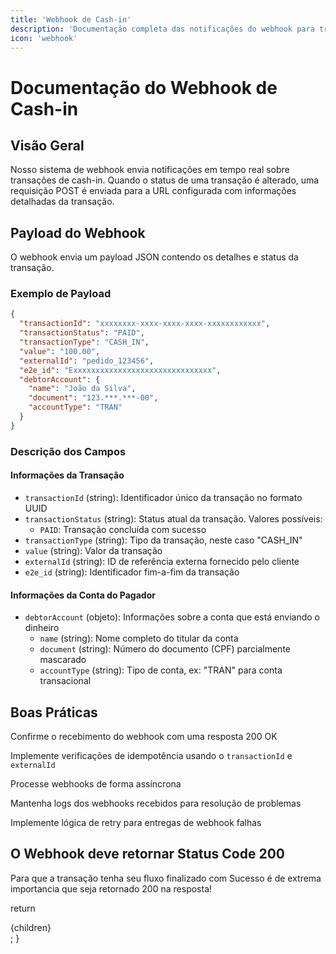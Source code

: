 ```yaml
---
title: 'Webhook de Cash-in'
description: 'Documentação completa das notificações do webhook para transações de cash-in'
icon: 'webhook'
---
```


# Documentação do Webhook de Cash-in

## Visão Geral
Nosso sistema de webhook envia notificações em tempo real sobre transações de cash-in. Quando o status de uma transação é alterado, uma requisição POST é enviada para a URL configurada com informações detalhadas da transação.

## Payload do Webhook
O webhook envia um payload JSON contendo os detalhes e status da transação.

### Exemplo de Payload
```json
{
  "transactionId": "xxxxxxxx-xxxx-xxxx-xxxx-xxxxxxxxxxxx",
  "transactionStatus": "PAID", 
  "transactionType": "CASH_IN",
  "value": "100.00",
  "externalId": "pedido_123456",
  "e2e_id": "Exxxxxxxxxxxxxxxxxxxxxxxxxxxxxxx",
  "debtorAccount": {
    "name": "João da Silva",
    "document": "123.***.***-00",
    "accountType": "TRAN"
  }
}
```

### Descrição dos Campos

#### Informações da Transação
- `transactionId` (string): Identificador único da transação no formato UUID
- `transactionStatus` (string): Status atual da transação. Valores possíveis:
  - `PAID`: Transação concluída com sucesso
- `transactionType` (string): Tipo da transação, neste caso "CASH_IN"
- `value` (string): Valor da transação
- `externalId` (string): ID de referência externa fornecido pelo cliente
- `e2e_id` (string): Identificador fim-a-fim da transação

#### Informações da Conta do Pagador
- `debtorAccount` (objeto): Informações sobre a conta que está enviando o dinheiro
  - `name` (string): Nome completo do titular da conta
  - `document` (string): Número do documento (CPF) parcialmente mascarado
  - `accountType` (string): Tipo de conta, ex: "TRAN" para conta transacional


## Boas Práticas


<Steps>
Confirme o recebimento do webhook com uma resposta 200 OK

Implemente verificações de idempotência usando o `transactionId` e `externalId`

Processe webhooks de forma assíncrona

Mantenha logs dos webhooks recebidos para resolução de problemas

Implemente lógica de retry para entregas de webhook falhas
</Steps>

## O Webhook deve retornar Status Code 200

<Warning>
  Para que a transação tenha seu fluxo finalizado com Sucesso é de extrema importancia que seja retornado 200 na resposta!
</Warning>


  return <div className="docs-container">{children}</div>;
}